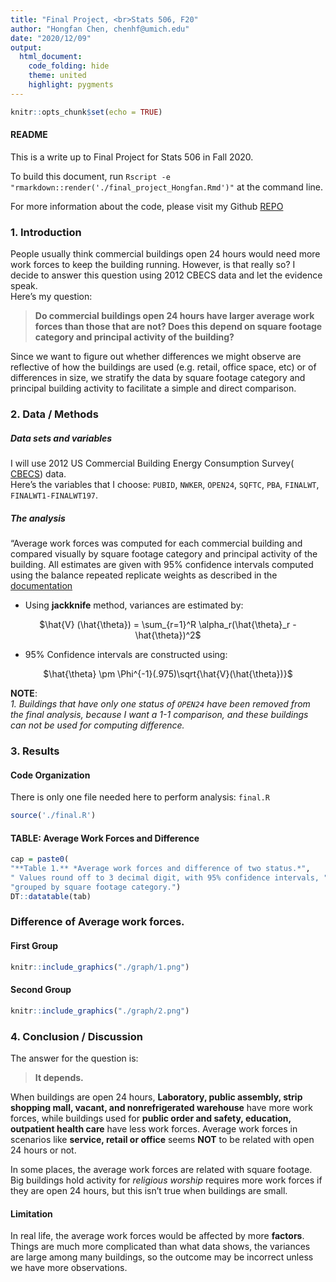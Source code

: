 ---
title: "Final Project, <br>Stats 506, F20"
author: "Hongfan Chen, chenhf@umich.edu"
date: "2020/12/09"
output: 
  html_document:
    code_folding: hide
    theme: united
    highlight: pygments
---

```{r setup, include=FALSE}
knitr::opts_chunk$set(echo = TRUE)
```

#### README

This is a write up to Final Project for Stats 506 in Fall 2020.

To build this document, run 
`Rscript -e "rmarkdown::render('./final_project_Hongfan.Rmd')"` at the command line.    
  
For more information about the code, please visit my Github 
[REPO](https://github.com/HongfanChen/Stats506_final_project)

### 1. Introduction

People usually think commercial buildings open 24 hours would need more work forces to keep the building running. However, is that really so? I decide to answer this question using 2012 CBECS data and let the evidence speak.  
Here's my question:

> **Do commercial buildings open 24 hours have larger average work forces than those that are not?  Does this depend on square footage category and principal activity of the building?**    
    
  Since we want to figure out whether differences we might observe are reflective of how the buildings are used (e.g. retail, office space, etc) or of differences in size, we stratify the data by square footage category and principal building activity to facilitate a simple and direct comparison.
  
### 2. Data / Methods

##### Data sets and variables

I will use 2012 US Commercial Building Energy Consumption Survey(
[CBECS](https://www.eia.gov/consumption/commercial/data/2012/index.php?view=microdata)) data.    
Here's the variables that I choose: `PUBID`, `NWKER`, `OPEN24`, `SQFTC`, `PBA`, `FINALWT`, `FINALWT1-FINALWT197`.  

##### The analysis

“Average work forces was computed for each commercial building and compared visually by square footage category and principal activity of the building. All estimates are given with 95% confidence intervals computed using the balance repeated replicate weights as described in the [documentation](https://www.eia.gov/consumption/commercial/data/2012/pdf/user_guide_public_use_aug2016.pdf)  

*  Using **jackknife** method, variances are estimated by:  

<center>
$\hat{V} (\hat{\theta}) = \sum_{r=1}^R \alpha_r(\hat{\theta}_r - \hat{\theta})^2$
</center>
  
*  95% Confidence intervals are constructed using:  
    
<center>
$\hat{\theta} \pm \Phi^{-1}(.975)\sqrt{\hat{V}(\hat{\theta})}$
</center>

**NOTE**:  
*1. Buildings that have only one status of `OPEN24` have been removed from the final analysis, because I want a 1-1 comparison, and these buildings can not be used for computing difference.*

### 3. Results

#### Code Organization

There is only one file needed here to perform analysis: `final.R`

```{r analysis, message = FALSE, warning=FALSE}
source('./final.R')
```

#### TABLE: Average Work Forces and Difference

```{r complete_table, fig.cap = cap}
cap = paste0(
"**Table 1.** *Average work forces and difference of two status.*",
" Values round off to 3 decimal digit, with 95% confidence intervals, ",
"grouped by square footage category.")
DT::datatable(tab)
```

### Difference of Average work forces. {.tabset .tabset-fade .tabset-pills}

#### First Group

```{r plot_1}
knitr::include_graphics("./graph/1.png")
```

#### Second Group

```{r plot_2}
knitr::include_graphics("./graph/2.png")
```

### 4. Conclusion / Discussion

The answer for the question is:

> **It depends.**

When buildings are open 24 hours, **Laboratory, public assembly, strip shopping mall, vacant, and nonrefrigerated warehouse** have more work forces, while buildings used for **public order and safety, education, outpatient health care** have less work forces. Average work forces in scenarios like **service, retail or office** seems **NOT** to be related with open 24 hours or not.

In some places, the average work forces are related with square footage. Big buildings hold activity for *religious worship* requires more work forces if they are open 24 hours, but this isn't true when buildings are small.
  
#### **Limitation**

In real life, the average work forces would be affected by more **factors**. Things are much more complicated than what data shows, the variances are large among many buildings, so the outcome may be incorrect unless we have more observations.